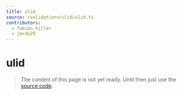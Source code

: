 ```yaml
---
title: ulid
source: /validations/ulid/ulid.ts
contributors:
  - fabian-hiller
  - jmcdo29
---
```


# ulid

> The content of this page is not yet ready. Until then just use the [source code](https://github.com/fabian-hiller/valibot/blob/main/library/src/validations/ulid/ulid.ts).
